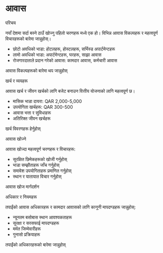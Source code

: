# आवास

<ContentSection>
  <IconHeading icon="home">परिचय</IconHeading>

नयाँ देशमा सर्दा बस्ने ठाउँ खोज्नु पहिलो चरणहरू मध्ये एक हो। विभिन्न आवास विकल्पहरू र महत्वपूर्ण विचारहरूको बारेमा जान्नुहोस्।

<ul>
  <li>छोटो अवधिको भाडा: होटलहरू, होस्टलहरू, सर्भिस्ड अपार्टमेन्टहरू</li>
  <li>लामो अवधिको भाडा: अपार्टमेन्टहरू, घरहरू, साझा आवास</li>
  <li>रोजगारदाताले प्रदान गरेको आवास: कामदार आवास, कर्मचारी आवास</li>
</ul>

<MoreInfoButton href="/ne/accommodation/overview">आवास विकल्पहरूको बारेमा थप जान्नुहोस्</MoreInfoButton>
</ContentSection>

<ContentSection>
  <IconHeading icon="money">खर्च र व्ययहरू</IconHeading>

आवास खर्च र जीवन खर्चको लागि बजेट बनाउन वित्तीय योजनाको लागि महत्वपूर्ण छ।

<ul>
  <li>मासिक भाडा दायरा: QAR 2,000-5,000</li>
  <li>उपयोगिता खर्चहरू: QAR 300-500</li>
  <li>आवास भत्ता र सुविधाहरू</li>
  <li>अतिरिक्त जीवन खर्चहरू</li>
</ul>

<MoreInfoButton href="/ne/accommodation/costs">खर्च विवरणहरू हेर्नुहोस्</MoreInfoButton>
</ContentSection>

<ContentSection>
  <IconHeading icon="search">आवास खोज्ने</IconHeading>

आवास खोज्दा महत्वपूर्ण चरणहरू र विचारहरू:

<ul>
  <li>सुरक्षित छिमेकहरूको खोजी गर्नुहोस्</li>
  <li>भाडा सम्झौताहरू जाँच गर्नुहोस्</li>
  <li>समावेश उपयोगिताहरू प्रमाणित गर्नुहोस्</li>
  <li>स्थान र यातायात विचार गर्नुहोस्</li>
</ul>

<MoreInfoButton href="/ne/accommodation/housing">आवास खोज मार्गदर्शन</MoreInfoButton>
</ContentSection>

<ContentSection>
  <IconHeading icon="shield">अधिकार र नियमहरू</IconHeading>

तपाईंको आवास अधिकारहरू र कामदार आवासको लागि कानूनी मापदण्डहरू जान्नुहोस्:

<ul>
  <li>न्यूनतम बसोबास स्थान आवश्यकताहरू</li>
  <li>सुरक्षा र सरसफाई मापदण्डहरू</li>
  <li>मर्मत जिम्मेवारीहरू</li>
  <li>गुनासो प्रक्रियाहरू</li>
</ul>

<MoreInfoButton href="/ne/accommodation/rights">तपाईंको अधिकारहरूको बारेमा जान्नुहोस्</MoreInfoButton>
</ContentSection>
